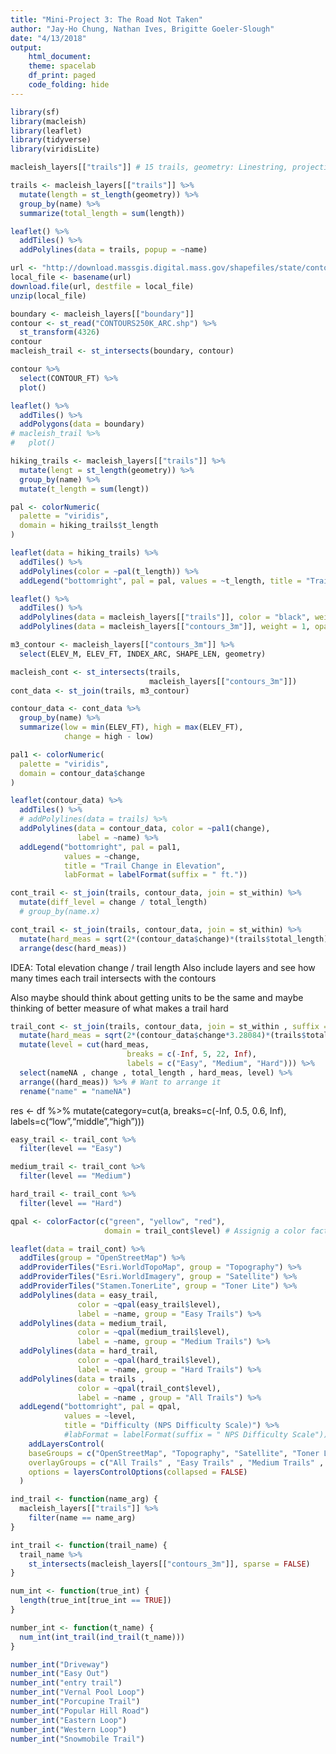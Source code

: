 ```yaml
---
title: "Mini-Project 3: The Road Not Taken"
author: "Jay-Ho Chung, Nathan Ives, Brigitte Goeler-Slough"
date: "4/13/2018"
output: 
    html_document:
    theme: spacelab
    df_print: paged
    code_folding: hide
---
```


```r
library(sf)
library(macleish)
library(leaflet)
library(tidyverse)
library(viridisLite)
```

```r
macleish_layers[["trails"]] # 15 trails, geometry: Linestring, projection is longlat
```

```r
trails <- macleish_layers[["trails"]] %>% 
  mutate(length = st_length(geometry)) %>% 
  group_by(name) %>% 
  summarize(total_length = sum(length))

leaflet() %>% 
  addTiles() %>% 
  addPolylines(data = trails, popup = ~name)
```

```r
url <- "http://download.massgis.digital.mass.gov/shapefiles/state/contours250k.zip"
local_file <- basename(url)
download.file(url, destfile = local_file)
unzip(local_file)
```

```r
boundary <- macleish_layers[["boundary"]]
contour <- st_read("CONTOURS250K_ARC.shp") %>%
  st_transform(4326)
contour
macleish_trail <- st_intersects(boundary, contour)
```

```r
contour %>%
  select(CONTOUR_FT) %>%
  plot()
```

```r
leaflet() %>% 
  addTiles() %>% 
  addPolygons(data = boundary)
# macleish_trail %>% 
#   plot()
```

```r
hiking_trails <- macleish_layers[["trails"]] %>%
  mutate(lengt = st_length(geometry)) %>% 
  group_by(name) %>% 
  mutate(t_length = sum(lengt))

pal <- colorNumeric(
  palette = "viridis",
  domain = hiking_trails$t_length
)

leaflet(data = hiking_trails) %>%
  addTiles() %>%
  addPolylines(color = ~pal(t_length)) %>%
  addLegend("bottomright", pal = pal, values = ~t_length, title = "Trail Length", labFormat = labelFormat(suffix =  "m"))
```

```r
leaflet() %>%
  addTiles() %>%
  addPolylines(data = macleish_layers[["trails"]], color = "black", weight = 3, opacity = .5) %>%
  addPolylines(data = macleish_layers[["contours_3m"]], weight = 1, opacity = .5)
```

```r
m3_contour <- macleish_layers[["contours_3m"]] %>% 
  select(ELEV_M, ELEV_FT, INDEX_ARC, SHAPE_LEN, geometry)
```

```r
macleish_cont <- st_intersects(trails,
                               macleish_layers[["contours_3m"]])
cont_data <- st_join(trails, m3_contour)

contour_data <- cont_data %>% 
  group_by(name) %>% 
  summarize(low = min(ELEV_FT), high = max(ELEV_FT),
            change = high - low)

pal1 <- colorNumeric(
  palette = "viridis",
  domain = contour_data$change
)

leaflet(contour_data) %>% 
  addTiles() %>% 
  # addPolylines(data = trails) %>% 
  addPolylines(data = contour_data, color = ~pal1(change),
               label = ~name) %>% 
  addLegend("bottomright", pal = pal1, 
            values = ~change, 
            title = "Trail Change in Elevation",
            labFormat = labelFormat(suffix = " ft."))
```

```r
cont_trail <- st_join(trails, contour_data, join = st_within) %>% 
  mutate(diff_level = change / total_length)
  # group_by(name.x)
```



```r
cont_trail <- st_join(trails, contour_data, join = st_within) %>% 
  mutate(hard_meas = sqrt(2*(contour_data$change)*(trails$total_length))) %>%
  arrange(desc(hard_meas))
```

IDEA: Total elevation change / trail length
Also include layers and see how many times each trail intersects with the contours

Also maybe should think about getting units to be the same and maybe thinking of better measure of what makes a trail hard


```r
trail_cont <- st_join(trails, contour_data, join = st_within , suffix = c("name" = "name")) %>% # st_within is the join type
  mutate(hard_meas = sqrt(2*(contour_data$change*3.28084)*(trails$total_length*0.000621371))) %>% # Using the equation from the National Park Service
  mutate(level = cut(hard_meas, 
                          breaks = c(-Inf, 5, 22, Inf), 
                          labels = c("Easy", "Medium", "Hard"))) %>% 
  select(nameNA , change , total_length , hard_meas, level) %>%
  arrange((hard_meas)) %>% # Want to arrange it
  rename("name" = "nameNA")
```

res <- df %>% mutate(category=cut(a, breaks=c(-Inf, 0.5, 0.6, Inf), labels=c("low","middle","high")))

```r
easy_trail <- trail_cont %>% 
  filter(level == "Easy")

medium_trail <- trail_cont %>% 
  filter(level == "Medium")

hard_trail <- trail_cont %>% 
  filter(level == "Hard")
```


```r
qpal <- colorFactor(c("green", "yellow", "red"), 
                     domain = trail_cont$level) # Assignig a color factor. to the difficulty.

leaflet(data = trail_cont) %>%
  addTiles(group = "OpenStreetMap") %>%
  addProviderTiles("Esri.WorldTopoMap", group = "Topography") %>%
  addProviderTiles("Esri.WorldImagery", group = "Satellite") %>%
  addProviderTiles("Stamen.TonerLite", group = "Toner Lite") %>%
  addPolylines(data = easy_trail, 
               color = ~qpal(easy_trail$level),
               label = ~name, group = "Easy Trails") %>% 
  addPolylines(data = medium_trail, 
               color = ~qpal(medium_trail$level),
               label = ~name, group = "Medium Trails") %>% 
  addPolylines(data = hard_trail, 
               color = ~qpal(hard_trail$level),
               label = ~name, group = "Hard Trails") %>% 
  addPolylines(data = trails , 
               color = ~qpal(trail_cont$level), 
               label = ~name , group = "All Trails") %>%
  addLegend("bottomright", pal = qpal, 
            values = ~level, 
            title = "Difficulty (NPS Difficulty Scale)") %>%
            #labFormat = labelFormat(suffix = " NPS Difficulty Scale"))
    addLayersControl(
    baseGroups = c("OpenStreetMap", "Topography", "Satellite", "Toner Lite"),
    overlayGroups = c("All Trails" , "Easy Trails" , "Medium Trails" , "Hard Trails") ,
    options = layersControlOptions(collapsed = FALSE)
  ) 
```


```r
ind_trail <- function(name_arg) {
  macleish_layers[["trails"]] %>%
    filter(name == name_arg)
}

int_trail <- function(trail_name) {
  trail_name %>%
    st_intersects(macleish_layers[["contours_3m"]], sparse = FALSE)
}

num_int <- function(true_int) {
  length(true_int[true_int == TRUE])
}

number_int <- function(t_name) {
  num_int(int_trail(ind_trail(t_name)))
}

number_int("Driveway")
number_int("Easy Out")
number_int("entry trail")
number_int("Vernal Pool Loop")
number_int("Porcupine Trail")
number_int("Popular Hill Road")
number_int("Eastern Loop")
number_int("Western Loop")
number_int("Snowmobile Trail")
```

